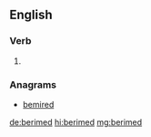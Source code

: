 ==English==

===Verb===
{{head|en|verb form}}

# {{en-past of|berime}}

===Anagrams===
* [[bemired#English|bemired]]

[[de:berimed]]
[[hi:berimed]]
[[mg:berimed]]